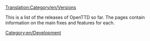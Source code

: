 [[Translation:Category/en/Versions]]

This is a list of the releases of OpenTTD so far.  The pages contain information on the main fixes and features for each.

[[Category:en/Development]]